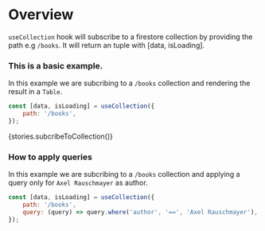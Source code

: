 
<Meta title="Modules|firebase-hooks/Hooks" />

# Overview

`useCollection` hook will subscribe to a firestore collection by providing the path e.g `/books`. It will return an tuple with [data, isLoading].

### This is a basic example.

In this example we are subcribing to a `/books` collection and rendering the result in a `Table`.

```js
const [data, isLoading] = useCollection({
    path: '/books',
});
```

<Preview>
    <Story name="useCollection">{stories.subcribeToCollection()}</Story>
</Preview>

### How to apply queries

In this example we are subcribing to a `/books` collection and applying a query only for `Axel Rauschmayer` as author.

```js
const [data, isLoading] = useCollection({
    path: '/books',
    query: (query) => query.where('author', '==', 'Axel Rauschmayer'),
});
```

